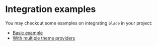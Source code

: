 
<Meta title="Guides/Integrations/Basic Examples" />

# Integration examples

You may checkout some examples on integrating `blade` in your project:

- [Basic example](https://github.com/razorpay/blade/tree/master/packages/examples/basic)
- [With multiple theme providers](https://github.com/razorpay/blade/tree/master/packages/examples/with-multiple-theme-providers)

